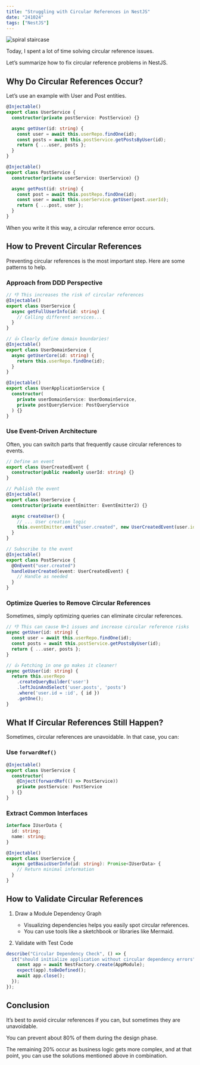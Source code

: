 ```yaml
---
title: "Struggling with Circular References in NestJS"
date: "241024"
tags: ["NestJS"]
---
```


<img
  src="https://images.pexels.com/photos/39656/staircase-spiral-architecture-interior-39656.jpeg?auto=compress&cs=tinysrgb&w=1260&h=750&dpr=2"
  width={700}
  alt="spiral staircase"
/>

Today, I spent a lot of time solving circular reference issues.

Let’s summarize how to fix circular reference problems in NestJS.

## Why Do Circular References Occur?

Let’s use an example with User and Post entities.

```typescript
@Injectable()
export class UserService {
  constructor(private postService: PostService) {}

  async getUser(id: string) {
    const user = await this.userRepo.findOne(id);
    const posts = await this.postService.getPostsByUser(id);
    return { ...user, posts };
  }
}

@Injectable()
export class PostService {
  constructor(private userService: UserService) {}

  async getPost(id: string) {
    const post = await this.postRepo.findOne(id);
    const user = await this.userService.getUser(post.userId);
    return { ...post, user };
  }
}
```

When you write it this way, a circular reference error occurs.

## How to Prevent Circular References

Preventing circular references is the most important step. Here are some patterns to help.

### Approach from DDD Perspective

```typescript
// 👎 This increases the risk of circular references
@Injectable()
export class UserService {
  async getFullUserInfo(id: string) {
    // Calling different services...
  }
}

// 👍 Clearly define domain boundaries!
@Injectable()
export class UserDomainService {
  async getUserCore(id: string) {
    return this.userRepo.findOne(id);
  }
}

@Injectable()
export class UserApplicationService {
  constructor(
    private userDomainService: UserDomainService,
    private postQueryService: PostQueryService
  ) {}
}
```

### Use Event-Driven Architecture

Often, you can switch parts that frequently cause circular references to events.

```typescript
// Define an event
export class UserCreatedEvent {
  constructor(public readonly userId: string) {}
}

// Publish the event
@Injectable()
export class UserService {
  constructor(private eventEmitter: EventEmitter2) {}

  async createUser() {
    // ... User creation logic
    this.eventEmitter.emit("user.created", new UserCreatedEvent(user.id));
  }
}

// Subscribe to the event
@Injectable()
export class PostService {
  @OnEvent("user.created")
  handleUserCreated(event: UserCreatedEvent) {
    // Handle as needed
  }
}
```

### Optimize Queries to Remove Circular References

Sometimes, simply optimizing queries can eliminate circular references.

```typescript
// 👎 This can cause N+1 issues and increase circular reference risks
async getUser(id: string) {
  const user = await this.userRepo.findOne(id);
  const posts = await this.postService.getPostsByUser(id);
  return { ...user, posts };
}

// 👍 Fetching in one go makes it cleaner!
async getUser(id: string) {
  return this.userRepo
    .createQueryBuilder('user')
    .leftJoinAndSelect('user.posts', 'posts')
    .where('user.id = :id', { id })
    .getOne();
}
```

## What If Circular References Still Happen?

Sometimes, circular references are unavoidable. In that case, you can:

### Use `forwardRef()`

```typescript
@Injectable()
export class UserService {
  constructor(
    @Inject(forwardRef(() => PostService))
    private postService: PostService
  ) {}
}
```

### Extract Common Interfaces

```typescript
interface IUserData {
  id: string;
  name: string;
}

@Injectable()
export class UserService {
  async getBasicUserInfo(id: string): Promise<IUserData> {
    // Return minimal information
  }
}
```

## How to Validate Circular References

1. Draw a Module Dependency Graph

   - Visualizing dependencies helps you easily spot circular references.
   - You can use tools like a sketchbook or libraries like Mermaid.

2. Validate with Test Code

```typescript
describe("Circular Dependency Check", () => {
  it("should initialize application without circular dependency errors", async () => {
    const app = await NestFactory.create(AppModule);
    expect(app).toBeDefined();
    await app.close();
  });
});
```

## Conclusion

It’s best to avoid circular references if you can, but sometimes they are unavoidable.

You can prevent about 80% of them during the design phase.

The remaining 20% occur as business logic gets more complex, and at that point, you can use the solutions mentioned above in combination.
